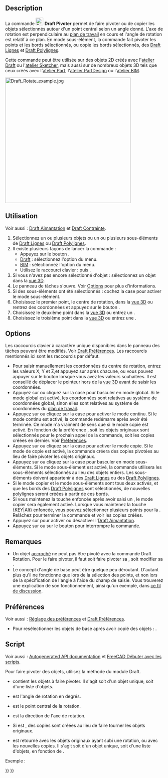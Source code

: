 <languages/>

{{Docnav/fr
|[[Draft_Move/fr|Déplacer]]
|[[Draft_Scale/fr|Échelle]]
|[[Draft_Workbench/fr|Atelier Draft]]
|IconL=Draft_Move.svg
|IconR=Draft_Scale.svg
|IconC=Workbench_Draft.svg
}}

{{GuiCommand/fr
|Name=Draft Rotate
|Name/fr=Draft Pivoter
|MenuLocation=Draft/BIM : Modification → Pivoter
|Workbenches=[[Draft_Workbench/fr|Draft]], [[BIM_Workbench/fr|BIM]]
|Shortcut={{KEY|R}} {{KEY|O}}
|Version=0.7
|SeeAlso=[[Draft_SubelementHighlight/fr|Draft Surligner des sous éléments]]
}}

==Description==

La commande [[Image:Draft_Rotate.svg|24px]] '''Draft Pivoter''' permet de faire pivoter ou de copier les objets sélectionnés autour d'un point central selon un angle donné. L'axe de rotation est perpendiculaire au [[Draft_SelectPlane/fr|plan de travail]] en cours et l'angle de rotation est relatif à ce plan. En mode sous-élément, la commande fait pivoter les points et les bords sélectionnés, ou copie les bords sélectionnés, des [[Draft_Line/fr|Draft Lignes]] et [[Draft_Wire/fr|Draft Polylignes]].

Cette commande peut être utilisée sur des objets 2D créés avec l'[[Draft_Workbench/fr|atelier Draft]] ou l'[[Sketcher_Workbench/fr|atelier Sketcher]], mais aussi sur de nombreux objets 3D tels que ceux créés avec l'[[Part_Workbench/fr|atelier Part]], l'[[PartDesign_Workbench/fr|atelier PartDesign]] ou l'[[BIM_Workbench/fr|atelier BIM]].

[[Image:Draft_Rotate_example.jpg|400px]]
{{Caption|Pivoter un objet autour d'un point central}}

<span id="Usage"></span>
==Utilisation==

Voir aussi : [[Draft_Snap/fr|Draft Aimantation]] et [[Draft_Constrain/fr|Draft Contrainte]].

# Sélectionnez un ou plusieurs objets ou un ou plusieurs sous-éléments de [[Draft_Line/fr|Draft Lignes]] ou [[Draft_Wire/fr|Draft Polylignes]].
# Il existe plusieurs façons de lancer la commande :
#* Appuyez sur le bouton {{Button|[[Image:Draft_Rotate.svg|16px]] [[Draft_Rotate/fr|Pivoter]]}}.
#* [[Draft_Workbench/fr|Draft]] : sélectionnez l'option {{MenuCommand|Modification → [[Image:Draft_Rotate.svg|16px]] Pivoter}} du menu.
#* [[BIM_Workbench/fr|BIM]] : sélectionnez l'option {{MenuCommand|Modification → [[Image:Draft_Rotate.svg|16px]] Pivoter}} du menu.
#* Utilisez le raccourci clavier : {{KEY|R}} puis {{KEY|O}}.
# Si vous n'avez pas encore sélectionné d'objet : sélectionnez un objet dans la [[3D_view/fr|vue 3D]].
# Le panneau de tâches {{MenuCommand|Pivoter}} s'ouvre. Voir [[#Options|Options]] pour plus d'informations.
# Si des sous-éléments ont été sélectionnés : cochez la case {{MenuCommand|Modifier les sous-éléments}} pour activer le mode sous-élément.
# Choisissez le premier point, le centre de rotation, dans la [[3D_view/fr|vue 3D]] ou rentrez des coordonnées et appuyez sur le bouton {{Button|[[Image:Draft_AddPoint.svg|16px]] Entrer un point}}.
# Choisissez le deuxième point dans la [[3D_view/fr|vue 3D]] ou entrez un {{MenuCommand|Angle de base}}.
# Choisissez le troisième point dans la [[3D_view/fr|vue 3D]] ou entrez une {{MenuCommand|Rotation}}.

==Options==

Les raccourcis clavier à caractère unique disponibles dans le panneau des tâches peuvent être modifiés. Voir [[Draft_Preferences/fr|Draft Préférences]]. Les raccourcis mentionnés ici sont les raccourcis par défaut.

* Pour saisir manuellement les coordonnées du centre de rotation, entrez les valeurs X, Y et Z,et appuyez sur {{KEY|Entrée}} après chacune, ou vous pouvez appuyer sur le bouton {{Button|[[Image:Draft_AddPoint.svg|16px]] Entrer un point}} lorsque vous avez les valeurs souhaitées. Il est conseillé de déplacer le pointeur hors de la [[3D_View/fr|vue 3D]] avant de saisir les coordonnées.
* Appuyez sur {{KEY|G}} ou cliquez sur la case {{MenuCommand|Global}} pour basculer en mode global. Si le mode global est activé, les coordonnées sont relatives au système de coordonnées global, sinon elles sont relatives au système de coordonnées du [[Draft_SelectPlane/fr|plan de travail]].
* Appuyez sur {{KEY|N}} ou cliquez sur la case {{MenuCommand|Continuer}} pour activer le mode continu. Si le mode continu est activé, la commande redémarre après avoir été terminée. Ce mode n'a vraiment de sens que si le mode copie est activé. En fonction de la préférence {{MenuCommand|Sélectionner les objets de base après la copie}}, soit les objets originaux sont sélectionnés pour le prochain appel de la commande, soit les copies créées en dernier. Voir [[#Préférences|Préférences]].
* Appuyez sur {{KEY|C}} ou cliquez sur la case {{MenuCommand|Copier}} pour activer le mode copie. Si le mode de copie est activé, la commande créera des copies pivotées au lieu de faire pivoter les objets originaux.
* Appuyez sur {{KEY|B}} ou cliquez sur la case {{MenuCommand|Modifier les sous-éléments}} pour basculer en mode sous-éléments. Si le mode sous-élément est activé, la commande utilisera les sous-éléments sélectionnés au lieu des objets entiers. Les sous-éléments doivent appartenir à des [[Draft_Line/fr|Draft Lignes]] ou des [[Draft_Wire/fr|Draft Polylignes]].
* Si le mode copier et le mode sous-éléments sont tous deux activés, et que les bords des [[Draft_Wire/fr|Draft Polylignes]] sont sélectionnés, de nouvelles polylignes seront créées à partir de ces bords.
* Si vous maintenez la touche {{KEY|Alt}} enfoncée après avoir saisi un {{MenuCommand|Angle de base}}, le mode copier sera également activé. Lorsque vous maintenez la touche {KEY|Alt} enfoncée, vous pouvez sélectionner plusieurs points pour la {{MenuCommand|Rotation}}. Relâchez {{KEY|Alt}} pour terminer la commande et voir les copies créées.
* Appuyez sur {{KEY|S}} pour activer ou désactiver l'[[Draft_Snap/fr|Draft Aimantation]].
* Appuyez sur {{KEY|Échap}} ou sur le bouton {{Button|Fermer}} pour interrompre la commande.

<span id="Notes"></span>
==Remarques==

* Un objet [[Part_EditAttachment/fr|accroché]] ne peut pas être pivoté avec la commande Draft Rotation. Pour le faire pivoter, il faut soit faire pivoter sa {{PropertyData|Support}}, soit modifier sa {{PropertyData|Attachment Offset}}.
* Le concept d'angle de base peut être quelque peu déroutant. D'autant plus qu'il ne fonctionne que lors de la sélection des points, et non lors de la spécification de l'angle à l'aide du champ de saisie. Vous trouverez une explication de son fonctionnement, ainsi qu'un exemple, dans [https://forum.freecad.org/viewtopic.php?p=736674#p736674 ce fil de discussion].

<span id="Preferences"></span>
==Préférences==

Voir aussi : [[Preferences_Editor/fr|Réglage des préférences]] et [[Draft_Preferences/fr|Draft Préférences]].

* Pour resélectionner les objets de base après avoir copié des objets : {{MenuCommand|Édition → Préférences... → Draft → Général → Sélectionner les objets de base après la copie}}.

<span id="Scripting"></span>
==Script==

Voir aussi : [https://freecad.github.io/SourceDoc/ Autogenerated API documentation] et [[FreeCAD_Scripting_Basics/fr|FreeCAD Débuter avec les scripts]].

Pour faire pivoter des objets, utilisez la méthode {{incode|rotate}} du module Draft.

{{Code|code=
rotated_list = rotate(objectslist, angle, center=Vector(0,0,0), axis=Vector(0,0,1), copy=False)
}}

* {{incode|objectslist}} contient les objets à faire pivoter. Il s'agit soit d'un objet unique, soit d'une liste d'objets.
* {{incode|angle}} est l'angle de rotation en degrés.
* {{incode|center}} est le point central de la rotation.
* {{incode|axis}} est la direction de l'axe de rotation.
* Si {{incode|copy}} est {{incode|True}}, des copies sont créées au lieu de faire tourner les objets originaux.
* {{incode|rotated_list}} est retourné avec les objets originaux ayant subi une rotation, ou avec les nouvelles copies. Il s'agit soit d'un objet unique, soit d'une liste d'objets, en fonction de {{incode|objectlist}}.

Exemple :

{{Code|code=
import FreeCAD as App
import Draft

doc = App.newDocument()

polygon1 = Draft.make_polygon(3, radius=300)
Draft.move(polygon1, App.Vector(1000, 0, 0))

# Rotation around the origin
angle1 = 45
rot2 = Draft.rotate(polygon1, angle1, copy=True)
rot3 = Draft.rotate(polygon1, 2*angle1, copy=True)
rot4 = Draft.rotate(polygon1, 4*angle1, copy=True)

polygon2 = Draft.make_polygon(3, radius=1000)
polygon3 = Draft.make_polygon(5, radius=500)
Draft.move(polygon2, App.Vector(2000, 0, 0))
Draft.move(polygon3, App.Vector(2000, 0, 0))

# Rotation around another point
angle2 = 60
cen = App.Vector(3100, 0, 0)
list2 = [polygon2, polygon3]
rot_list2 = Draft.rotate(list2, angle2, center=cen, copy=True)
rot_list3 = Draft.rotate(list2, 2*angle2, center=cen, copy=True)
rot_list4 = Draft.rotate(list2, 4*angle2, center=cen, copy=True)

doc.recompute()
}}


{{Docnav/fr
|[[Draft_Move/fr|Déplacer]]
|[[Draft_Scale/fr|Échelle]]
|[[Draft_Workbench/fr|Atelier Draft]]
|IconL=Draft_Move.svg
|IconR=Draft_Scale.svg
|IconC=Workbench_Draft.svg
}}

{{Draft Tools navi{{#translation:}}}}
{{Userdocnavi{{#translation:}}}}